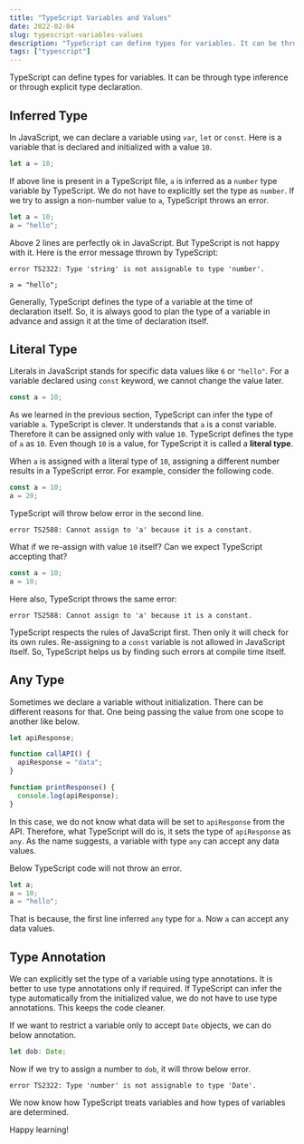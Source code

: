 ```yaml
---
title: "TypeScript Variables and Values"
date: 2022-02-04
slug: typescript-variables-values
description: "TypeScript can define types for variables. It can be through type inference or through explicit type annotations. A variable that can accept any values can have any type"
tags: ["typescript"]
---
```


TypeScript can define types for variables. It can be through type inference or through explicit type declaration.

## Inferred Type

In JavaScript, we can declare a variable using `var`, `let` or `const`. Here is a variable that is declared and initialized with a value `10`.

```javascript
let a = 10;
```

If above line is present in a TypeScript file, `a` is inferred as a `number` type variable by TypeScript. We do not have to explicitly set the type as `number`. If we try to assign a non-number value to `a`, TypeScript throws an error.

```typescript
let a = 10;
a = "hello";
```

Above 2 lines are perfectly ok in JavaScript. But TypeScript is not happy with it. Here is the error message thrown by TypeScript:

```
error TS2322: Type 'string' is not assignable to type 'number'.

a = "hello";
```

Generally, TypeScript defines the type of a variable at the time of declaration itself. So, it is always good to plan the type of a variable in advance and assign it at the time of declaration itself.

## Literal Type

Literals in JavaScript stands for specific data values like `6` or `"hello"`. For a variable declared using `const` keyword, we cannot change the value later.

```javascript
const a = 10;
```

As we learned in the previous section, TypeScript can infer the type of variable `a`. TypeScript is clever. It understands that `a` is a const variable. Therefore it can be assigned only with value `10`. TypeScript defines the type of `a` as `10`. Even though `10` is a value, for TypeScript it is called a **literal type**.

When `a` is assigned with a literal type of `10`, assigning a different number results in a TypeScript error. For example, consider the following code.

```typescript
const a = 10;
a = 20;
```

TypeScript will throw below error in the second line.

```
error TS2588: Cannot assign to 'a' because it is a constant.
```

What if we re-assign with value `10` itself? Can we expect TypeScript accepting that?

```typescript
const a = 10;
a = 10;
```

Here also, TypeScript throws the same error:

```
error TS2588: Cannot assign to 'a' because it is a constant.
```

TypeScript respects the rules of JavaScript first. Then only it will check for its own rules. Re-assigning to a `const` variable is not allowed in JavaScript itself. So, TypeScript helps us by finding such errors at compile time itself.

## Any Type

Sometimes we declare a variable without initialization. There can be different reasons for that. One being passing the value from one scope to another like below.

```javascript
let apiResponse;

function callAPI() {
  apiResponse = "data";
}

function printResponse() {
  console.log(apiResponse);
}
```

In this case, we do not know what data will be set to `apiResponse` from the API. Therefore, what TypeScript will do is, it sets the type of `apiResponse` as `any`. As the name suggests, a variable with type `any` can accept any data values.

Below TypeScript code will not throw an error.

```typescript
let a;
a = 10;
a = "hello";
```

That is because, the first line inferred `any` type for `a`. Now `a` can accept any data values.

## Type Annotation

We can explicitly set the type of a variable using type annotations. It is better to use type annotations only if required. If TypeScript can infer the type automatically from the initialized value, we do not have to use type annotations. This keeps the code cleaner.

If we want to restrict a variable only to accept `Date` objects, we can do below annotation.

```typescript
let dob: Date;
```

Now if we try to assign a number to `dob`, it will throw below error.

```
error TS2322: Type 'number' is not assignable to type 'Date'.
```

We now know how TypeScript treats variables and how types of variables are determined.

Happy learning!
